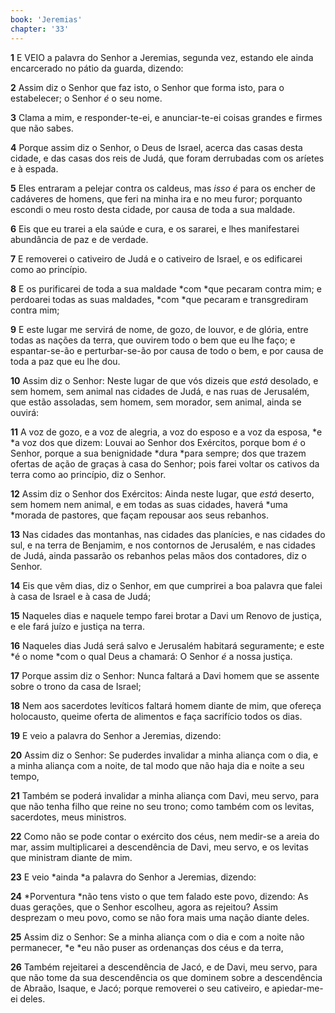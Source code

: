 ```yaml
---
book: 'Jeremias'
chapter: '33'
---
```


**1** E VEIO a palavra do Senhor a Jeremias, segunda vez, estando ele ainda encarcerado no pátio da guarda, dizendo:

**2** Assim diz o Senhor que faz isto, o Senhor que forma isto, para o estabelecer; o Senhor _é_ o seu nome.

**3** Clama a mim, e responder-te-ei, e anunciar-te-ei coisas grandes e firmes que não sabes.

**4** Porque assim diz o Senhor, o Deus de Israel, acerca das casas desta cidade, e das casas dos reis de Judá, que foram derrubadas com os aríetes e à espada.

**5** Eles entraram a pelejar contra os caldeus, mas _isso é_ para os encher de cadáveres de homens, que feri na minha ira e no meu furor; porquanto escondi o meu rosto desta cidade, por causa de toda a sua maldade.

**6** Eis que eu trarei a ela saúde e cura, e os sararei, e lhes manifestarei abundância de paz e de verdade.

**7** E removerei o cativeiro de Judá e o cativeiro de Israel, e os edificarei como ao princípio.

**8** E os purificarei de toda a sua maldade *com *que pecaram contra mim; e perdoarei todas as suas maldades, *com *que pecaram e transgrediram contra mim;

**9** E este lugar me servirá de nome, de gozo, de louvor, e de glória, entre todas as nações da terra, que ouvirem todo o bem que eu lhe faço; e espantar-se-ão e perturbar-se-ão por causa de todo o bem, e por causa de toda a paz que eu lhe dou.

**10** Assim diz o Senhor: Neste lugar de que vós dizeis que _está_ desolado, e sem homem, sem animal nas cidades de Judá, e nas ruas de Jerusalém, que estão assoladas, sem homem, sem morador, sem animal, ainda se ouvirá:

**11** A voz de gozo, e a voz de alegria, a voz do esposo e a voz da esposa, *e *a voz dos que dizem: Louvai ao Senhor dos Exércitos, porque bom _é_ o Senhor, porque a sua benignidade *dura *para sempre; dos que trazem ofertas de ação de graças à casa do Senhor; pois farei voltar os cativos da terra como ao princípio, diz o Senhor.

**12** Assim diz o Senhor dos Exércitos: Ainda neste lugar, que _está_ deserto, sem homem nem animal, e em todas as suas cidades, haverá *uma *morada de pastores, que façam repousar aos seus rebanhos.

**13** Nas cidades das montanhas, nas cidades das planícies, e nas cidades do sul, e na terra de Benjamim, e nos contornos de Jerusalém, e nas cidades de Judá, ainda passarão os rebanhos pelas mãos dos contadores, diz o Senhor.

**14** Eis que vêm dias, diz o Senhor, em que cumprirei a boa palavra que falei à casa de Israel e à casa de Judá;

**15** Naqueles dias e naquele tempo farei brotar a Davi um Renovo de justiça, e ele fará juízo e justiça na terra.

**16** Naqueles dias Judá será salvo e Jerusalém habitará seguramente; e este *é o nome *com o qual Deus a chamará: O Senhor _é_ a nossa justiça.

**17** Porque assim diz o Senhor: Nunca faltará a Davi homem que se assente sobre o trono da casa de Israel;

**18** Nem aos sacerdotes levíticos faltará homem diante de mim, que ofereça holocausto, queime oferta de alimentos e faça sacrifício todos os dias.

**19** E veio a palavra do Senhor a Jeremias, dizendo:

**20** Assim diz o Senhor: Se puderdes invalidar a minha aliança com o dia, e a minha aliança com a noite, de tal modo que não haja dia e noite a seu tempo,

**21** Também se poderá invalidar a minha aliança com Davi, meu servo, para que não tenha filho que reine no seu trono; como também com os levitas, sacerdotes, meus ministros.

**22** Como não se pode contar o exército dos céus, nem medir-se a areia do mar, assim multiplicarei a descendência de Davi, meu servo, e os levitas que ministram diante de mim.

**23** E veio *ainda *a palavra do Senhor a Jeremias, dizendo:

**24** *Porventura *não tens visto o que tem falado este povo, dizendo: As duas gerações, que o Senhor escolheu, agora as rejeitou? Assim desprezam o meu povo, como se não fora mais uma nação diante deles.

**25** Assim diz o Senhor: Se a minha aliança com o dia e com a noite não permanecer, *e *eu não puser as ordenanças dos céus e da terra,

**26** Também rejeitarei a descendência de Jacó, e de Davi, meu servo, para que não tome da sua descendência os que dominem sobre a descendência de Abraão, Isaque, e Jacó; porque removerei o seu cativeiro, e apiedar-me-ei deles.
